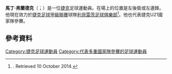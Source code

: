 '''馬丁·弗蘭德克'''（{{lang-cz|Martin Frýdek}}；{{bd|1992年|3月24日}}）是一位[[捷克|捷克]]足球運動員。在場上的位置是左後衛或左邊鋒。他現在效力於[[捷克足球甲級聯賽|捷克足球甲級聯賽]]球隊[[利貝雷茨足球俱樂部|利貝雷茨足球俱樂部]]<ref>{{Fotbal DNES|id=3011334}}. Retrieved 10 October 2014.</ref>。他也代表捷克U21國家隊參賽。
==參考資料==
{{Reflist}}
{{Authority control}}

{{DEFAULTSORT: Frýdek, Martin}}
[[Category:捷克足球運動員|Category:捷克足球運動員]]
[[Category:代表多重國家隊參賽的足球運動員|Category:代表多重國家隊參賽的足球運動員]]